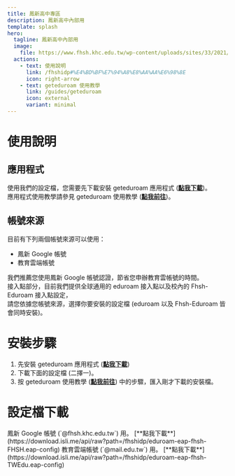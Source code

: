 ```yaml
---
title: 鳳新高中專區
description: 鳳新高中內部用
template: splash
hero:
  tagline: 鳳新高中內部用
  image:
    file: https://www.fhsh.khc.edu.tw/wp-content/uploads/sites/33/2021/06/cropped-fhsh_favicon-192x192.png
  actions:
    - text: 使用說明
      link: /fhshidp#%E4%BD%BF%E7%94%A8%E8%AA%AA%E6%98%8E
      icon: right-arrow
    - text: geteduroam 使用教學
      link: /guides/geteduroam
      icon: external
      variant: minimal
---
```




# 使用說明
## 應用程式
使用我們的設定檔，您需要先下載安裝 geteduroam 應用程式 ([**點我下載**](http://eduroam.app/))。  
應用程式使用教學請參見 geteduroam 使用教學 ([**點我前往**](/guides/geteduroam))。

## 帳號來源
目前有下列兩個帳號來源可以使用：
- 鳳新 Google 帳號
- 教育雲端帳號

我們推薦您使用鳳新 Google 帳號認證，節省您申辦教育雲帳號的時間。  
接入點部分，目前我們提供全球通用的 eduroam 接入點以及校內的 Fhsh-Eduroam 接入點設定，  
請您依據您帳號來源，選擇你要安裝的設定檔 (eduroam 以及 Fhsh-Eduroam 皆會同時安裝)。  

# 安裝步驟
1. 先安裝 geteduroam 應用程式 ([**點我下載**](http://eduroam.app/))
2. 下載下面的設定檔 (二擇一)。
3. 按 geteduroam 使用教學 ([**點我前往**](/guides/geteduroam)) 中的步驟，匯入剛才下載的安裝檔。

# 設定檔下載
<CardGrid stagger>
	<Card title="鳳新 Google 帳號 (推薦)" icon="add-document">
		鳳新 Google 帳號 (`@fhsh.khc.edu.tw`) 用。  
		[**點我下載**](https://download.isli.me/api/raw?path=/fhshidp/eduroam-eap-fhsh-FHSH.eap-config)
	</Card>
	<Card title="教育雲端帳號" icon="add-document">
		教育雲端帳號 (`@mail.edu.tw`) 用。  
		[**點我下載**](https://download.isli.me/api/raw?path=/fhshidp/eduroam-eap-fhsh-TWEdu.eap-config)  
	</Card>
</CardGrid>